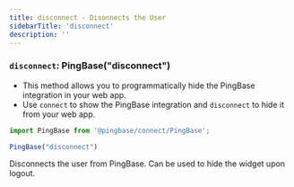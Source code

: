 ```yaml
---
title: disconnect - Disonnects the User
sidebarTitle: 'disconnect'
description: ''
---
```


### `disconnect`: PingBase("disconnect")

* This method allows you to programmatically hide the PingBase integration in your web app.
* Use `connect` to show the PingBase integration and `disconnect` to hide it from your web app.

```typescript {3}
import PingBase from '@pingbase/connect/PingBase';

PingBase("disconnect")
```

Disconnects the user from PingBase. Can be used to hide the widget upon logout.